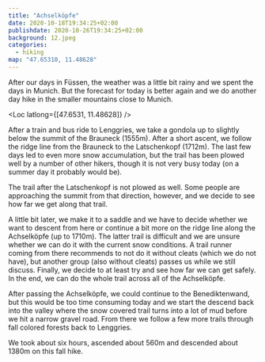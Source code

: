 ```yaml
---
title: "Achselköpfe"
date: 2020-10-18T19:34:25+02:00
publishdate: 2020-10-26T19:34:25+02:00
background: 12.jpeg
categories:
  - hiking
map: "47.65310, 11.48628"
---
```


After our days in Füssen, the weather was a little bit rainy and we spent the
days in Munich. But the forecast for today is better again and we do another day
hike in the smaller mountains close to Munich.

<!--more-->

<Loc latlong={[47.6531, 11.48628]} />

After a train and bus ride to Lenggries, we take a gondola up to
slightly below the summit of the Brauneck (1555m). After a short ascent, we
follow the ridge line from the Brauneck to the Latschenkopf (1712m). The last
few days led to even more snow accumulation, but the trail has been plowed well
by a number of other hikers, though it is not very busy today (on a summer day it
probably would be).

<Gallery>
  <Rimg src="1.jpeg" alt="On the way to the Latschenkopf" />
  <Rimg src="2.jpeg" alt="On the way to the Latschenkopf" />
  <Rimg src="3.jpeg" alt="On the way to the Latschenkopf" />
  <Rimg src="4.jpeg" alt="On the way to the Latschenkopf" />
  <Rimg src="5.jpeg" alt="On the way to the Latschenkopf" />
  <Rimg src="6.jpeg" alt="On the way to the Latschenkopf" />
  <Rimg src="7.jpeg" alt="Summit cross of the Latschenkopf" />
</Gallery>

The trail after the Latschenkopf is not plowed as well. Some people are
approaching the summit from that direction, however, and we decide to see how
far we get along that trail.

<Rimg src="8.jpeg" caption="View back to were we came from." />

A little bit later, we make it to a saddle and we have to decide whether we want
to descent from here or continue a bit more on the ridge line along the
Achselköpfe (up to 1710m). The latter trail is difficult and we are unsure
whether we can do it with the current snow conditions. A trail runner coming
from there recommends to not do it without cleats (which we do not have), but
another group (also without cleats) passes us while we still discuss. Finally,
we decide to at least try and see how far we can get safely. In the end, we can
do the whole trail across all of the Achselköpfe.

<Gallery>
  <Rimg src="11.jpeg" alt="Trail along the Achselköpfe" />
  <Rimg src="13.jpeg" alt="Trail along the Achselköpfe" />
  <Rimg src="14.jpeg" alt="Trail along the Achselköpfe" />
</Gallery>

After passing the Achselköpfe, we could continue to the Benediktenwand, but
this would be too time consuming today and we start the descend back into
the valley where the snow covered trail turns into a lot of mud before we hit
a narrow gravel road. From there we follow a few more trails through fall
colored forests back to Lenggries.

<Rimg src="10.jpeg" caption="The Benediktenwand" />
<Rimg
  src="17.jpeg"
  caption="The wintery ridge line we traversed and colorful trees in the valley below."
/>

We took about six hours, ascended about 560m and descended about 1380m on this
fall hike.
